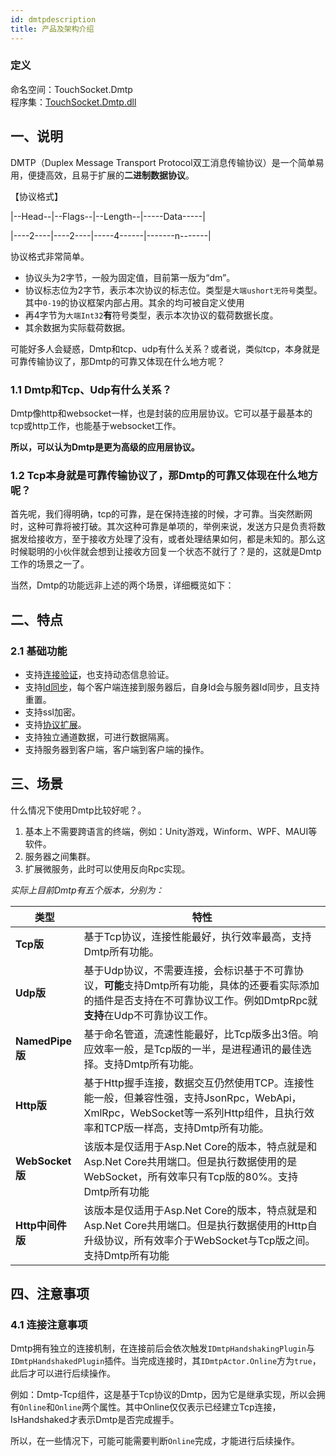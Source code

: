 ```yaml
---
id: dmtpdescription
title: 产品及架构介绍
---
```



### 定义

命名空间：TouchSocket.Dmtp <br/>
程序集：[TouchSocket.Dmtp.dll](https://www.nuget.org/packages/TouchSocket.Dmtp)

## 一、说明

DMTP（Duplex Message Transport Protocol双工消息传输协议）是一个简单易用，便捷高效，且易于扩展的**二进制数据协议**。

【协议格式】

|--Head--|--Flags--|--Length--|-----Data-----|

|----2----|----2----|-----4------|-------n-------|

协议格式非常简单。

- 协议头为2字节，一般为固定值，目前第一版为“dm”。
- 协议标志位为2字节，表示本次协议的标志位。类型是`大端ushort无符号`类型。其中`0-19`的协议框架内部占用。其余的均可被自定义使用
- 再4字节为`大端Int32`**有**符号类型，表示本次协议的载荷数据长度。
- 其余数据为实际载荷数据。


可能好多人会疑惑，Dmtp和tcp、udp有什么关系？或者说，类似tcp，本身就是可靠传输协议了，那Dmtp的可靠又体现在什么地方呢？

### 1.1 Dmtp和Tcp、Udp有什么关系？

Dmtp像http和websocket一样，也是封装的应用层协议。它可以基于最基本的tcp或http工作，也能基于websocket工作。

**所以，可以认为Dmtp是更为高级的应用层协议。**

### 1.2 Tcp本身就是可靠传输协议了，那Dmtp的可靠又体现在什么地方呢？

首先呢，我们得明确，tcp的可靠，是在保持连接的时候，才可靠。当突然断网时，这种可靠将被打破。其次这种可靠是单项的，举例来说，发送方只是负责将数据发给接收方，至于接收方处理了没有，或者处理结果如何，都是未知的。那么这时候聪明的小伙伴就会想到让接收方回复一个状态不就行了？是的，这就是Dmtp工作的场景之一了。

当然，Dmtp的功能远非上述的两个场景，详细概览如下：


## 二、特点

### 2.1 基础功能

- 支持[连接验证](./dmtpbase.mdx)，也支持动态信息验证。
- 支持[Id同步](./dmtpbase.mdx)，每个客户端连接到服务器后，自身Id会与服务器Id同步，且支持重置。
- 支持ssl加密。
- 支持[协议扩展](./dmtpbase.mdx)。
- 支持独立通道数据，可进行数据隔离。
- 支持服务器到客户端，客户端到客户端的操作。


## 三、场景

什么情况下使用Dmtp比较好呢？。

1. 基本上不需要跨语言的终端，例如：Unity游戏，Winform、WPF、MAUI等软件。
2. 服务器之间集群。
3. 扩展微服务，此时可以使用反向Rpc实现。

*实际上目前Dmtp有五个版本，分别为：*

| **类型** | **特性** |
| --- | --- |
| **Tcp版** | 基于Tcp协议，连接性能最好，执行效率最高，支持Dmtp所有功能。 |
| **Udp版** | 基于Udp协议，不需要连接，会标识基于不可靠协议，**可能**支持Dmtp所有功能，具体的还要看实际添加的插件是否支持在不可靠协议工作。例如DmtpRpc就**支持**在Udp不可靠协议工作。 |
| **NamedPipe版** | 基于命名管道，流速性能最好，比Tcp版多出3倍。响应效率一般，是Tcp版的一半，是进程通讯的最佳选择。支持Dmtp所有功能。 |
| **Http版** | 基于Http握手连接，数据交互仍然使用TCP。连接性能一般，但兼容性强，支持JsonRpc，WebApi，XmlRpc，WebSocket等一系列Http组件，且执行效率和TCP版一样高，支持Dmtp所有功能。 |
| **WebSocket版** | 该版本是仅适用于Asp.Net Core的版本，特点就是和Asp.Net Core共用端口。但是执行数据使用的是WebSocket，所有效率只有Tcp版的80%。支持Dmtp所有功能 |
| **Http中间件版** | 该版本是仅适用于Asp.Net Core的版本，特点就是和Asp.Net Core共用端口。但是执行数据使用的Http自升级协议，所有效率介于WebSocket与Tcp版之间。支持Dmtp所有功能 |

## 四、注意事项

### 4.1 连接注意事项

Dmtp拥有独立的连接机制，在连接前后会依次触发`IDmtpHandshakingPlugin`与`IDmtpHandshakedPlugin`插件。当完成连接时，其`IDmtpActor.Online`方为`true`，此后才可以进行后续操作。

例如：Dmtp-Tcp组件，这是基于Tcp协议的Dmtp，因为它是继承实现，所以会拥有`Online`和`Online`两个属性。其中Online仅仅表示已经建立Tcp连接，IsHandshaked才表示Dmtp是否完成握手。

所以，在一些情况下，可能可能需要判断`Online`完成，才能进行后续操作。